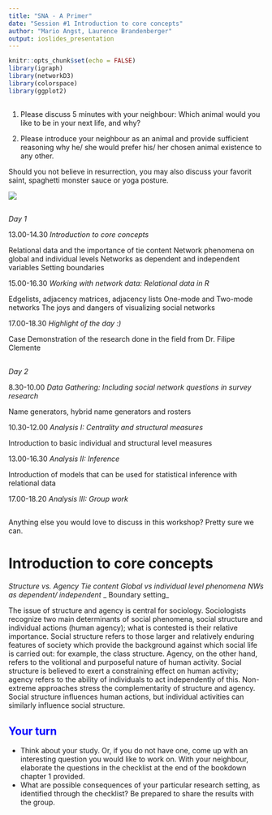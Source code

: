 ```yaml
---
title: "SNA - A Primer"
date: "Session #1 Introduction to core concepts"
author: "Mario Angst, Laurence Brandenberger"
output: ioslides_presentation
---
```


```r
knitr::opts_chunk$set(echo = FALSE)
library(igraph)
library(networkD3)
library(colorspace)
library(ggplot2)
```

## 

1) Please discuss 5 minutes with your neighbour: Which animal would you like to be in your next life, and why?


2) Please introduce your neighbour as an animal and provide sufficient reasoning why he/ she would prefer his/ her chosen animal existence to any other.  

Should you not believe in resurrection, you may also discuss your favorit saint, spaghetti monster sauce or yoga posture.

![](slides_resources/ganesha.jpg)


## 

*Day 1*

13.00-14.30
_Introduction to core concepts_

Relational data and the importance of tie content
Network phenomena on global and individual levels
Networks as dependent and independent variables
Setting boundaries

15.00-16.30
_Working with network data: Relational data in R_

Edgelists, adjacency matrices, adjacency lists
One-mode and Two-mode networks
The joys and dangers of visualizing social networks

17.00-18.30
_Highlight of the day :)_

Case Demonstration of the research done in the field from Dr. Filipe Clemente

##
*Day 2*

8.30-10.00
_Data Gathering: Including social network questions in survey research _

Name generators, hybrid name generators and rosters

10.30-12.00
_Analysis I: Centrality and structural measures _

Introduction to basic individual and structural level measures

13.00-16.30
_Analysis II: Inference _

Introduction of models that can be used for statistical inference with relational data

17.00-18.20
_Analysis III: Group work _



##

Anything else you would love to discuss in this workshop? Pretty sure we can.

# Introduction to core concepts


<div class="notes">

_Structure vs. Agency_
_Tie content_
_Global vs individual level phenomena_
_NWs as dependent/ independent_
_ Boundary setting_

The issue of structure and agency is central for sociology. Sociologists recognize two main determinants of social phenomena, social structure and individual actions (human agency); what is contested is their relative importance. Social structure refers to those larger and relatively enduring features of society which provide the background against which social life is carried out: for example, the class structure. Agency, on the other hand, refers to the volitional and purposeful nature of human activity. Social structure is believed to exert a constraining effect on human activity; agency refers to the ability of individuals to act independently of this.
Non-extreme approaches stress the complementarity of structure and agency. Social structure influences human actions, but individual activities can similarly influence social structure.

</div>

## <span style="color:blue">Your turn</span>

- Think about your study. Or, if you do not have one, come up with an interesting question you would like to work on. With your neighbour, elaborate the questions in the checklist at the end of the bookdown chapter 1 provided.
- What are possible consequences of your particular research setting, as identified through the checklist? Be prepared to share the results with the group.